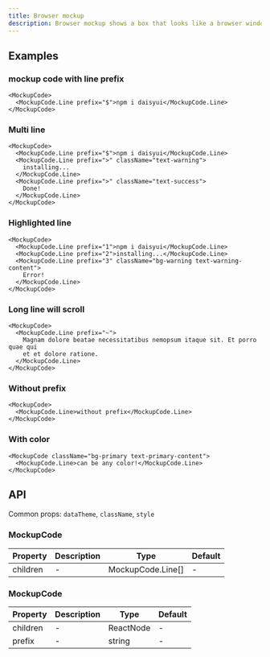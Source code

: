 ```yaml
---
title: Browser mockup
description: Browser mockup shows a box that looks like a browser window.
---
```


## Examples

### mockup code with line prefix

```tsx live
<MockupCode>
  <MockupCode.Line prefix="$">npm i daisyui</MockupCode.Line>
</MockupCode>
```

### Multi line

```tsx live
<MockupCode>
  <MockupCode.Line prefix="$">npm i daisyui</MockupCode.Line>
  <MockupCode.Line prefix=">" className="text-warning">
    installing...
  </MockupCode.Line>
  <MockupCode.Line prefix=">" className="text-success">
    Done!
  </MockupCode.Line>
</MockupCode>
```

### Highlighted line

```tsx live
<MockupCode>
  <MockupCode.Line prefix="1">npm i daisyui</MockupCode.Line>
  <MockupCode.Line prefix="2">installing...</MockupCode.Line>
  <MockupCode.Line prefix="3" className="bg-warning text-warning-content">
    Error!
  </MockupCode.Line>
</MockupCode>
```

### Long line will scroll

```tsx live
<MockupCode>
  <MockupCode.Line prefix="~">
    Magnam dolore beatae necessitatibus nemopsum itaque sit. Et porro quae qui
    et et dolore ratione.
  </MockupCode.Line>
</MockupCode>
```

### Without prefix

```tsx live
<MockupCode>
  <MockupCode.Line>without prefix</MockupCode.Line>
</MockupCode>
```

### With color

```tsx live
<MockupCode className="bg-primary text-primary-content">
  <MockupCode.Line>can be any color!</MockupCode.Line>
</MockupCode>
```

## API

Common props: `dataTheme`, `className`, `style`

### MockupCode

| Property | Description | Type              | Default |
| -------- | ----------- | ----------------- | ------- |
| children | -           | MockupCode.Line[] | -       |

### MockupCode

| Property | Description | Type      | Default |
| -------- | ----------- | --------- | ------- |
| children | -           | ReactNode | -       |
| prefix   | -           | string    | -       |
